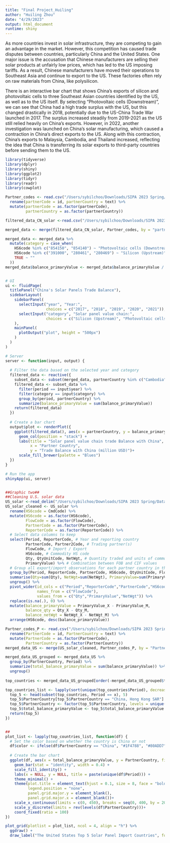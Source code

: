 ```yaml
---
title: "Final Project_Huiling"
author: "Huiling Zhou"
date: "4/29/2023"
output: html_document
runtime: shiny
---
```




As more countries invest in solar infrastructure, they are competing to gain an advantage in the market. However, this competition has caused trade disputes between countries, particularly China and the United States. One major issue is the accusation that Chinese manufacturers are selling their solar products at unfairly low prices, which has led to the US imposing tariffs. As a result, Chinese manufacturers have moved their operations to Southeast Asia and continue to export to the US. These factories often rely on raw materials from China, like polysilicon.

There is an interactive bar chart that shows China's exports of silicon and photovoltaic cells to three Southeast Asian countries identified by the US, as well as to the US itself. By selecting "Photovoltaic cells (Downstream)", we can see that China had a high trade surplus with the US, but this changed drastically in 2018, potentially due to the US-China Trade War launched in 2017. The surplus increased steadily from 2019-2021 as the US still relied heavily on China's exports. However, in 2022, another investigation was launched on China's solar manufacturing, which caused a contraction in China's direct exports to the US. Along with this contraction, China's exports to Malaysia, Cambodia, and Thailand increased, reflecting the idea that China is transferring its solar exports to third-party countries before sending them to the US.



```r
library(tidyverse)
library(dplyr)
library(shiny)
library(ggplot2)
library(tidyr)
library(readr)
library(cowplot)

Partner_codes <- read.csv("/Users/sybilchoo/Downloads/SIPA 2023 Spring/Data Visualization/Final project/partnerAreas.csv") %>% 
  rename(partnerCode = id, partnerCountry = text) %>% 
  mutate(partnerCode = as.factor(partnerCode),
         partnerCountry = as.factor(partnerCountry))

filtered_data_CN_solar <-read.csv("/Users/sybilchoo/Downloads/SIPA 2023 Spring/Data Visualization/Final project/filtered_data_CN_solar.csv")

merged_data <- merge(filtered_data_CN_solar, Partner_codes, by = "partnerCode", all.x = TRUE)

merged_data <- merged_data %>% 
  mutate(category = case_when(
    HS6code %in% c("854150", "854140") ~ "Photovoltaic cells (Downstream)",
    HS6code %in% c("391000", "280461", "280469") ~ "Silicon (Upstream)",
    TRUE ~ ""
  ))
merged_data$balance_primaryValue <- merged_data$balance_primaryValue / 1000000


# UI
ui <- fluidPage(
  titlePanel("China's Solar Panels Trade Balance"),
  sidebarLayout(
    sidebarPanel(
      selectInput("year", "Year:",
                  choices = c("2017", "2018", "2019", "2020", "2021")),
      selectInput("category", "Solar panel value chain:",
                  choices = c("Silicon (Upstream)", "Photovoltaic cells (Downstream)"))
    ),
    mainPanel(
      plotOutput("plot", height = "500px")
    )
  )
)

# Server
server <- function(input, output) {
  
  # Filter the data based on the selected year and category
  filtered_data <- reactive({
    subset_data <- subset(merged_data, partnerCountry %in% c("Cambodia", "Malaysia", "Thailand", "Vietnam", "USA"))
    filtered_data <- subset_data %>% 
      filter(period == input$year) %>% 
      filter(category == input$category) %>% 
      group_by(period, partnerCountry) %>% 
      summarize(balance_primaryValue = sum(balance_primaryValue))
    return(filtered_data)
  })
  
  # Create a bar chart
  output$plot <- renderPlot({
    ggplot(filtered_data(), aes(x = partnerCountry, y = balance_primaryValue, fill = partnerCountry)) +
      geom_col(position = "stack") +
      labs(title = "Solar panel value chain trade Balance with China",
           x = "Partner Country",
           y = "Trade Balance with China (million USD)")+
      scale_fill_brewer(palette = "Blues")
  })
}

# Run the app
shinyApp(ui, server)


##Graphic two##
##Cleaning U.S. solar data
US_solar <-read_delim("/Users/sybilchoo/Downloads/SIPA 2023 Spring/Data Visualization/Final project/US_Solar_imports.csv")
US_solar_cleaned <- US_solar %>%
  rename(HS6code = CmdCode) %>% 
  mutate(HS6code = as.factor(HS6code),
         FlowCode = as.factor(FlowCode),
         PartnerCode = as.factor(PartnerCode),
         ReporterCode = as.factor(ReporterCode)) %>%
  # Select data columns to keep
  select(Period, ReporterCode, # Year and reporting country
         PartnerCode, Partner2Code, # Trading partner(s)
         FlowCode, # Import / Export
         HS6code, # Commodity HS code
         Qty, QtyUnitCode, NetWgt, # Quantity traded and units of commodity, net weight
         PrimaryValue) %>% # Combination between FOB and CIF values 
  # Group all export/import observations for each partner country in the same rows
  group_by(Period, ReporterCode, PartnerCode, HS6code, QtyUnitCode, FlowCode) %>%
  summarise(Qty=sum(Qty), NetWgt=sum(NetWgt), PrimaryValue=sum(PrimaryValue)) %>%
  ungroup() %>%
  pivot_wider(id_cols = c("Period","ReporterCode","PartnerCode","HS6code","QtyUnitCode"), 
              names_from = c("FlowCode"),
              values_from = c("Qty","PrimaryValue","NetWgt")) %>% 
  replace(is.na(.), 0) %>% 
  mutate(balance_primaryValue = PrimaryValue_X - PrimaryValue_M,
         balance_qty = Qty_X - Qty_M,
         balance_netWgt = NetWgt_X - NetWgt_M) %>% 
  arrange(HS6code, desc(balance_primaryValue))

Partner_codes_P <- read.csv("/Users/sybilchoo/Downloads/SIPA 2023 Spring/Data Visualization/Final project/partnerAreas.csv") %>% 
  rename(PartnerCode = id, PartnerCountry = text) %>% 
  mutate(PartnerCode = as.factor(PartnerCode),
         PartnerCountry = as.factor(PartnerCountry))
merged_data_US <- merge(US_solar_cleaned, Partner_codes_P, by = "PartnerCode", all.x = TRUE)

merged_data_US_grouped <- merged_data_US %>%
  group_by(PartnerCountry, Period) %>%
  summarize(total_balance_primaryValue = sum(balance_primaryValue)) %>%
  ungroup()
  
top_countries <- merged_data_US_grouped[order(-merged_data_US_grouped$total_balance_primaryValue),]

top_countries_list <- lapply(sort(unique(top_countries$Period), decreasing = FALSE), function(x) {
  top_5 <- head(subset(top_countries, Period == x), 5)
  top_5$PartnerCountry[top_5$PartnerCountry == "China, Hong Kong SAR"] <- "China"
  top_5$PartnerCountry <- factor(top_5$PartnerCountry, levels = unique(top_5$PartnerCountry))
  top_5$total_balance_primaryValue <- top_5$total_balance_primaryValue / 1000000 # Divide by 1 million to display in millions
  return(top_5)
})


##
plot_list <- lapply(top_countries_list, function(df) {
  # Set the color based on whether the country is China or not
  df$color <- ifelse(df$PartnerCountry == "China", "#1F4788", "#80ADD7")
  
  # Create the bar chart
  ggplot(df, aes(x = total_balance_primaryValue, y = PartnerCountry, fill = color)) +
    geom_bar(stat = "identity", width = 0.4) +
    scale_fill_identity() +
    labs(x = NULL, y = NULL, title = paste(unique(df$Period))) +
    theme_minimal() +
    theme(plot.title = element_text(hjust = 0.1, size = 8, face = "bold"),
          legend.position = "none",
          panel.grid.major.y = element_blank(),
          panel.grid.major.x = element_blank())+
    scale_x_continuous(limits = c(0, 450), breaks = seq(0, 400, by = 200))+
    scale_y_discrete(limits = rev(levels(df$PartnerCountry)))+
    coord_fixed(ratio = 100)
})

plot_grid(plotlist = plot_list, ncol = 4, align = "h") %>%
  ggdraw() +
  draw_label("The United States Top 5 Solar Panel Import Countries", fontface = "bold", x = 0.5, y = 0.7)


```

